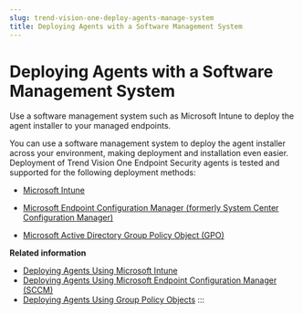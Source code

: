 ```yaml
---
slug: trend-vision-one-deploy-agents-manage-system
title: Deploying Agents with a Software Management System
---
```

# Deploying Agents with a Software Management System

Use a software management system such as Microsoft Intune to deploy the agent installer to your managed endpoints.

You can use a software management system to deploy the agent installer across your environment, making deployment and installation even easier. Deployment of Trend Vision One Endpoint Security agents is tested and supported for the following deployment methods:

- [Microsoft Intune](deploy-agents-ms-intune.mdx)

- [Microsoft Endpoint Configuration Manager (formerly System Center Configuration Manager)](deploy-agents-using-sccm.mdx)

- [Microsoft Active Directory Group Policy Object (GPO)](deploy-agents-gpo.mdx)

**Related information**

- [Deploying Agents Using Microsoft Intune](deploy-agents-ms-intune.md "Use Microsoft Intune to deploy the agent package to your managed endpoints.")
- [Deploying Agents Using Microsoft Endpoint Configuration Manager (SCCM)](deploy-agents-using-sccm.md "Use Microsoft Endpoint Configuration Manager (SCCM) to deploy the agent package to your managed endpoints.")
- [Deploying Agents Using Group Policy Objects](deploy-agents-gpo.md "Use the Active Directory Group Policy Management console to deploy the agent package to your managed endpoints.")
:::
